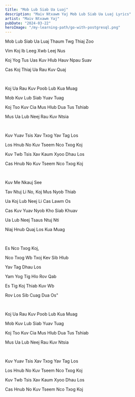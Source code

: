 ```yaml
---
title: "Mob Lub Siab Ua Luaj"
description: "Maiv Ntxawm Yaj Mob Lub Siab Ua Luaj Lyrics"
artist: "Maiv Ntxawm Yaj"
pubDate: "2024-03-22"
heroImage: "/my-learning-path/go-with-postgresql.png"
---
```


Mob Lub Siab Ua Luaj Thaum Twg Thiaj Zoo

Vim Koj Ib Leeg Xwb Leej Nus

Koj Yog Tus Uas Kuv Hlub Hauv Npau Suav

Cas Koj Thiaj Ua Rau Kuv Quaj

<br />

Koj Ua Rau Kuv Poob Lub Kua Muag

Mob Kuv Lub Siab Yuav Tuag

Koj Tso Kuv Cia Mus Hlub Dua Tus Tshiab

Mus Ua Lub Neej Rau Kuv Ntsia

<br />

Kuv Yuav Tsis Xav Txog Yav Tag Los

Los Hnub No Kuv Tseem Nco Txog Koj

Kuv Twb Tsis Xav Kaum Xyoo Dhau Los

Cas Hnub No Kuv Tseem Nco Txog Koj

<br />

Kuv Me Nkauj See

Tav Ntuj Li No, Koj Mus Nyob Thiab

Ua Koj Lub Neej Li Cas Lawm Os

Cas Kuv Yuav Nyob Kho Siab Khuav

Ua Lub Neej Tsaus Ntuj Nti

Niaj Hnub Quaj Los Kua Muag

<br />

Es Nco Txog Koj,

Nco Txog Wb Txoj Kev Sib Hlub

Yav Tag Dhau Los

Yam Yog Tig Hlo Rov Qab

Es Tig Koj Thiab Kuv Wb

Rov Los Sib Cuag Dua Os"

<br />

Koj Ua Rau Kuv Poob Lub Kua Muag

Mob Kuv Lub Siab Yuav Tuag

Koj Tso Kuv Cia Mus Hlub Dua Tus Tshiab

Mus Ua Lub Neej Rau Kuv Ntsia

<br />

Kuv Yuav Tsis Xav Txog Yav Tag Los

Los Hnub No Kuv Tseem Nco Txog Koj

Kuv Twb Tsis Xav Kaum Xyoo Dhau Los

Cas Hnub No Kuv Tseem Nco Txog Koj
